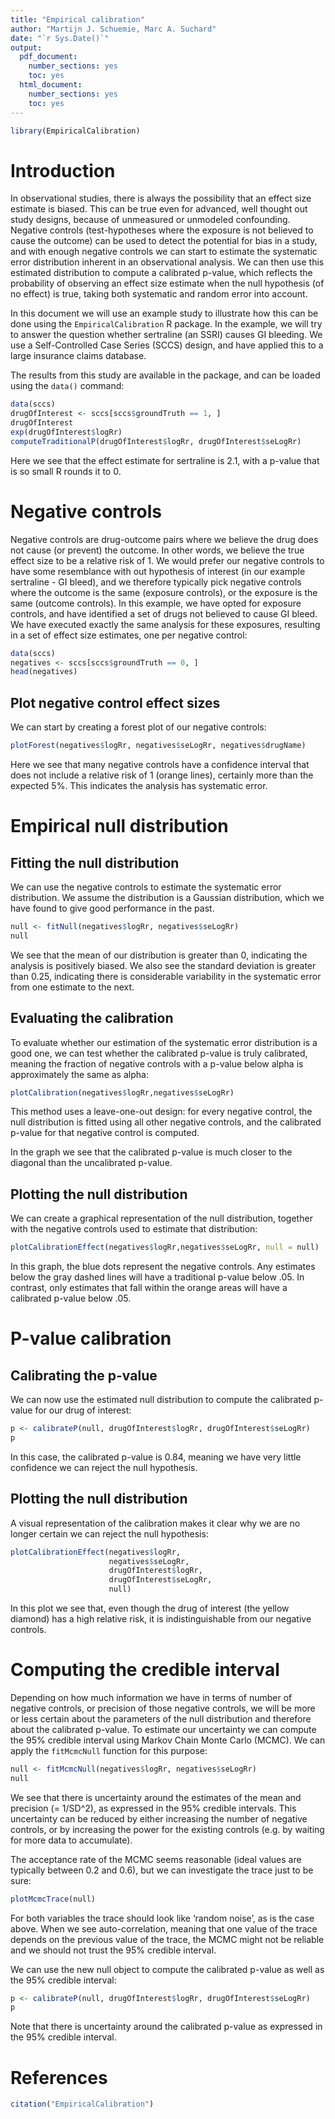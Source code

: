 ```yaml
---
title: "Empirical calibration"
author: "Martijn J. Schuemie, Marc A. Suchard"
date: "`r Sys.Date()`"
output:
  pdf_document:
    number_sections: yes
    toc: yes
  html_document:
    number_sections: yes
    toc: yes
---
```

<!--
%\VignetteEngine{knitr}
%\VignetteIndexEntry{Single studies using CohortMethod}
-->

```r
library(EmpiricalCalibration)
```

# Introduction

In observational studies, there is always the possibility that an effect size estimate is biased. This can be true even for advanced, well thought out study designs, because of unmeasured or unmodeled confounding. Negative controls (test-hypotheses where the exposure is not believed to cause the outcome) can be used to detect the potential for bias in a study, and with enough negative controls we can start to estimate the systematic error distribution inherent in an observational analysis. We can then use this estimated distribution to compute a calibrated p-value, which reflects the probability of observing an effect size estimate when the null hypothesis (of no effect) is true, taking both systematic and random error into account.

In this document we will use an example study to illustrate how this can be done using the `EmpiricalCalibration` R package. In the example, we will try to answer the question whether sertraline (an SSRI) causes GI bleeding. We use a Self-Controlled Case Series (SCCS) design, and have applied this to a large insurance claims database.

The results from this study are available in the package, and can be loaded using the `data()` command:

```r
data(sccs)
drugOfInterest <- sccs[sccs$groundTruth == 1, ]
drugOfInterest
exp(drugOfInterest$logRr)
computeTraditionalP(drugOfInterest$logRr, drugOfInterest$seLogRr)
```

Here we see that the effect estimate for sertraline is 2.1, with a p-value that is so small R rounds it to 0.

# Negative controls

Negative controls are drug-outcome pairs where we believe the drug does not cause (or prevent) the outcome. In other words, we believe the true effect size to be a relative risk of 1. We would prefer our negative controls to have some resemblance with out hypothesis of interest (in our example sertraline - GI bleed), and we therefore typically pick negative controls where the outcome is the same (exposure controls), or the exposure is the same (outcome controls). In this example, we have opted for exposure controls, and have identified a set of drugs not believed to cause GI bleed. We have executed exactly the same analysis for these exposures, resulting in a set of effect size estimates, one per negative control:

```r
data(sccs)
negatives <- sccs[sccs$groundTruth == 0, ]
head(negatives)
```

## Plot negative control effect sizes

We can start by creating a forest plot of our negative controls:

```r
plotForest(negatives$logRr, negatives$seLogRr, negatives$drugName)
```

Here we see that many negative controls have a confidence interval that does not include a relative risk of 1 (orange lines), certainly more than the expected 5%. This indicates the analysis has systematic error.

# Empirical null distribution

## Fitting the null distribution

We can use the negative controls to estimate the systematic error distribution. We assume the distribution is a Gaussian distribution, which we have found to give good performance in the past.


```r
null <- fitNull(negatives$logRr, negatives$seLogRr)
null
```

We see that the mean of our distribution is greater than 0, indicating the analysis is positively biased. We also see the standard deviation is greater than 0.25, indicating there is considerable variability in the systematic error from one estimate to the next.

## Evaluating the calibration

To evaluate whether our estimation of the systematic error distribution is a good one, we can test whether the calibrated p-value is truly calibrated, meaning the fraction of negative controls with a p-value below alpha is approximately the same as alpha:

```r
plotCalibration(negatives$logRr,negatives$seLogRr)
```

This method uses a leave-one-out design: for every negative control, the null distribution is fitted using all other negative controls, and the calibrated p-value for that negative control is computed. 

In the graph we see that the calibrated p-value is much closer to the diagonal than the uncalibrated p-value.

## Plotting the null distribution

We can create a graphical representation of the null distribution, together with the negative controls used to estimate that distribution:

```r
plotCalibrationEffect(negatives$logRr,negatives$seLogRr, null = null)
```

In this graph, the blue dots represent the negative controls. Any estimates below the gray dashed lines will have a traditional p-value below .05. In contrast, only estimates that fall within the orange areas will have a calibrated p-value below .05.

# P-value calibration

## Calibrating the p-value

We can now use the estimated null distribution to compute the calibrated p-value for our drug of interest:
```r
p <- calibrateP(null, drugOfInterest$logRr, drugOfInterest$seLogRr)
p
```

In this case, the calibrated p-value is 0.84, meaning we have very little confidence we can reject the null hypothesis. 

## Plotting the null distribution

A visual representation of the calibration makes it clear why we are no longer certain we can reject the null hypothesis:

```r
plotCalibrationEffect(negatives$logRr,
                      negatives$seLogRr, 
                      drugOfInterest$logRr, 
                      drugOfInterest$seLogRr, 
                      null)
```

In this plot we see that, even though the drug of interest (the yellow diamond) has a high relative risk, it is indistinguishable from our negative controls.

# Computing the credible interval 

Depending on how much information we have in terms of number of negative controls, or precision of those negative controls, we will be more or less certain about the parameters of the null distribution and therefore about the calibrated p-value. To estimate our uncertainty we can compute the 95% credible interval using Markov Chain Monte Carlo (MCMC). We can apply the `fitMcmcNull` function for this purpose:

```r
null <- fitMcmcNull(negatives$logRr, negatives$seLogRr)
null
```

We see that there is uncertainty around the estimates of the mean and precision (= 1/SD^2), as expressed in the 95% credible intervals. This uncertainty can be reduced by either increasing the number of negative controls, or by increasing the power for the existing controls (e.g. by waiting for more data to accumulate).

The acceptance rate of the MCMC seems reasonable (ideal values are typically between 0.2 and 0.6), but we can investigate the trace just to be sure:

```r
plotMcmcTrace(null)
```

For both variables the trace should look like 'random noise', as is the case above. When we see auto-correlation, meaning that one value of the trace depends on the previous value of the trace, the MCMC might not be reliable and we should not trust the 95% credible interval.

We can use the new null object to compute the calibrated p-value as well as the 95% credible interval:

```r
p <- calibrateP(null, drugOfInterest$logRr, drugOfInterest$seLogRr)
p
```

Note that there is uncertainty around the calibrated p-value as expressed in the 95% credible interval.

# References

```r
citation("EmpiricalCalibration")
```
